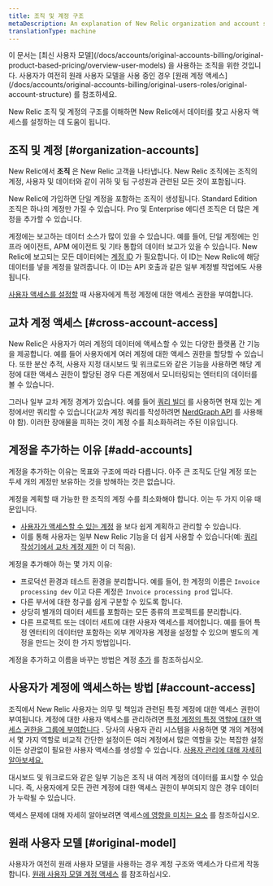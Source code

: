 ```yaml
---
title: 조직 및 계정 구조
metaDescription: An explanation of New Relic organization and account structure.
translationType: machine
---
```


<Callout variant="tip">
  이 문서는 [최신 사용자 모델](/docs/accounts/original-accounts-billing/original-product-based-pricing/overview-user-models) 을 사용하는 조직을 위한 것입니다. 사용자가 여전히 원래 사용자 모델을 사용 중인 경우 [원래 계정 액세스](/docs/accounts/original-accounts-billing/original-users-roles/original-account-structure) 를 참조하세요.
</Callout>

New Relic 조직 및 계정의 구조를 이해하면 New Relic에서 데이터를 찾고 사용자 액세스를 설정하는 데 도움이 됩니다.

## 조직 및 계정 [#organization-accounts]

New Relic에서 **조직** 은 New Relic 고객을 나타냅니다. New Relic 조직에는 조직의 계정, 사용자 및 데이터와 같이 귀하 및 팀 구성원과 관련된 모든 것이 포함됩니다.

New Relic에 가입하면 단일 계정을 포함하는 조직이 생성됩니다. Standard Edition 조직은 하나의 계정만 가질 수 있습니다. Pro 및 Enterprise 에디션 조직은 더 많은 계정을 추가할 수 있습니다.

계정에는 보고하는 데이터 소스가 많이 있을 수 있습니다. 예를 들어, 단일 계정에는 인프라 에이전트, APM 에이전트 및 기타 통합의 데이터 보고가 있을 수 있습니다. New Relic에 보고되는 모든 데이터에는 [계정 ID](/docs/accounts/accounts-billing/account-structure/account-id) 가 필요합니다. 이 ID는 New Relic에 해당 데이터를 넣을 계정을 알려줍니다. 이 ID는 API 호출과 같은 일부 계정별 작업에도 사용됩니다.

[사용자 액세스를 설정할](#account-access) 때 사용자에게 특정 계정에 대한 액세스 권한을 부여합니다.

## 교차 계정 액세스 [#cross-account-access]

New Relic은 사용자가 여러 계정의 데이터에 액세스할 수 있는 다양한 플랫폼 간 기능을 제공합니다. 예를 들어 사용자에게 여러 계정에 대한 액세스 권한을 할당할 수 있습니다. 또한 분산 추적, 사용자 지정 대시보드 및 워크로드와 같은 기능을 사용하면 해당 계정에 대한 액세스 권한이 할당된 경우 다른 계정에서 모니터링되는 엔터티의 데이터를 볼 수 있습니다.

그러나 일부 교차 계정 경계가 있습니다. 예를 들어 [쿼리 빌더](/docs/query-your-data/explore-query-data/query-builder/introduction-query-builder) 를 사용하면 현재 있는 계정에서만 쿼리할 수 있습니다(교차 계정 쿼리를 작성하려면 [NerdGraph API](/docs/apis/nerdgraph/examples/nerdgraph-nrql-tutorial) 를 사용해야 함). 이러한 장애물을 피하는 것이 계정 수를 최소화하려는 주된 이유입니다.

## 계정을 추가하는 이유 [#add-accounts]

계정을 추가하는 이유는 목표와 구조에 따라 다릅니다. 아주 큰 조직도 단일 계정 또는 두세 개의 계정만 보유하는 것을 방해하는 것은 없습니다.

계정을 계획할 때 가능한 한 조직의 계정 수를 최소화해야 합니다. 이는 두 가지 이유 때문입니다.

* [사용자가 액세스할 수 있는 계정](#account-access) 을 보다 쉽게 계획하고 관리할 수 있습니다.
* 이를 통해 사용자는 일부 New Relic 기능을 더 쉽게 사용할 수 있습니다(예: [쿼리 작성기에서 교차 계정 제한](#cross-account-access) 이 더 적음).

계정을 추가해야 하는 몇 가지 이유:

* 프로덕션 환경과 테스트 환경을 분리합니다. 예를 들어, 한 계정의 이름은 `Invoice processing dev` 이고 다른 계정은 `Invoice processing prod` 입니다.
* 다른 부서에 대한 청구를 쉽게 구분할 수 있도록 합니다.
* 상당히 별개의 데이터 세트를 포함하는 모든 종류의 프로젝트를 분리합니다.
* 다른 프로젝트 또는 데이터 세트에 대한 사용자 액세스를 제어합니다. 예를 들어 특정 엔터티의 데이터만 포함하는 외부 계약자용 계정을 설정할 수 있으며 별도의 계정을 만드는 것이 한 가지 방법입니다.

계정을 추가하고 이름을 바꾸는 방법은 계정 [추가](/docs/accounts/accounts-billing/account-structure/add-accounts) 를 참조하십시오.

## 사용자가 계정에 액세스하는 방법 [#account-access]

조직에서 New Relic 사용자는 의무 및 책임과 관련된 특정 계정에 대한 액세스 권한이 부여됩니다. 계정에 대한 사용자 액세스를 관리하려면 [특정 계정의 특정 역할에 대한 액세스 권한을 그룹에 부여합니다](/docs/accounts/accounts-billing/new-relic-one-user-management/user-management-concepts#understand-concepts) . 당사의 사용자 관리 시스템을 사용하면 몇 개의 계정에서 몇 가지 역할로 비교적 간단한 설정이든 여러 계정에서 많은 역할을 갖는 복잡한 설정이든 상관없이 필요한 사용자 액세스를 생성할 수 있습니다. [사용자 관리에 대해 자세히 알아보세요.](/docs/accounts/accounts-billing/new-relic-one-user-management)

대시보드 및 워크로드와 같은 일부 기능은 조직 내 여러 계정의 데이터를 표시할 수 있습니다. 즉, 사용자에게 모든 관련 계정에 대한 액세스 권한이 부여되지 않은 경우 데이터가 누락될 수 있습니다.

액세스 문제에 대해 자세히 알아보려면 액세스[에 영향을 미치는 요소](/docs/accounts/accounts-billing/account-structure/factors-affecting-access-features-data/) 를 참조하십시오.

## 원래 사용자 모델 [#original-model]

사용자가 여전히 원래 사용자 모델을 사용하는 경우 계정 구조와 액세스가 다르게 작동합니다. [원래 사용자 모델 계정 액세스](/docs/accounts/original-accounts-billing/original-users-roles/original-account-structure) 를 참조하십시오.